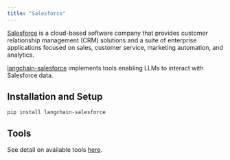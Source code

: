```yaml
---
title: "Salesforce"
---
```


[Salesforce](https://www.salesforce.com/) is a cloud-based software company that provides customer relationship management (CRM) solutions and a suite of enterprise applications focused on sales, customer service, marketing automation, and analytics.

[langchain-salesforce](https://pypi.org/project/langchain-salesforce/) implements tools enabling LLMs to interact with Salesforce data.

## Installation and Setup

```
pip install langchain-salesforce
```

## Tools

See detail on available tools [here](/oss/integrations/tools/salesforce).
